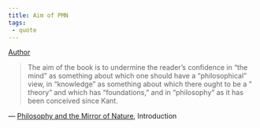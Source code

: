 ```yaml
---
title: Aim of PMN
tags: 
 - quote
---
```


[Author](/docs/phil/Richard Rorty.html)


> The aim of the book is to undermine the reader's confidence in "the mind" as something about which one should have a "philosophical" view, in "knowledge" as something about which there ought to be a " theory" and which has "foundations," and in "philosophy" as it has been conceived since Kant.

— [Philosophy and the Mirror of Nature](/docs/phil/Philosophy and the Mirror of Nature.html),  Introduction
